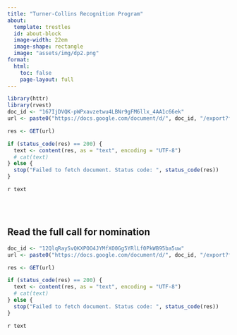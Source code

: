 ```yaml
---
title: "Turner-Collins Recognition Program"
about:
  template: trestles
  id: about-block
  image-width: 22em
  image-shape: rectangle
  image: "assets/img/dp2.png"
format:
  html:
    toc: false
    page-layout: full
---
```


::: {#about-block}

```r
library(httr)
library(rvest)
doc_id <- "167IjDVQK-pWPxavzetwu4LBNr9gFM6llx_4AA1c66ek"
url <- paste0("https://docs.google.com/document/d/", doc_id, "/export?format=txt")

res <- GET(url)

if (status_code(res) == 200) {
  text <- content(res, as = "text", encoding = "UTF-8")
  # cat(text)
} else {
  stop("Failed to fetch document. Status code: ", status_code(res))
}

```

`r text`



:::

\
\

::: {.callout-note collapse=true}

# Read the full call for nomination

```r

doc_id <- "12QlqRaySvQKXPOO4JYMfXO0Gg5YRlLf0PkWB95ba5uw"
url <- paste0("https://docs.google.com/document/d/", doc_id, "/export?format=txt")

res <- GET(url)

if (status_code(res) == 200) {
  text <- content(res, as = "text", encoding = "UTF-8")
  # cat(text)
} else {
  stop("Failed to fetch document. Status code: ", status_code(res))
}

```

`r text`


:::